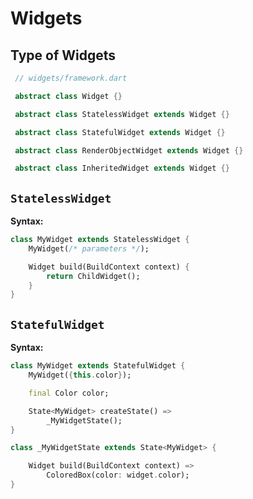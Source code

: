 # Widgets


## Type of Widgets


```dart
 // widgets/framework.dart

 abstract class Widget {}

 abstract class StatelessWidget extends Widget {}

 abstract class StatefulWidget extends Widget {}

 abstract class RenderObjectWidget extends Widget {}

 abstract class InheritedWidget extends Widget {}
```

## `StatelessWidget`

**Syntax:**

```dart
class MyWidget extends StatelessWidget {
    MyWidget(/* parameters */);

    Widget build(BuildContext context) {
        return ChildWidget();
    }
}
```

## `StatefulWidget`

**Syntax:**

```dart
class MyWidget extends StatefulWidget {
    MyWidget({this.color});

    final Color color;

    State<MyWidget> createState() =>
        _MyWidgetState();
}

class _MyWidgetState extends State<MyWidget> {

    Widget build(BuildContext context) =>
        ColoredBox(color: widget.color);
}

```